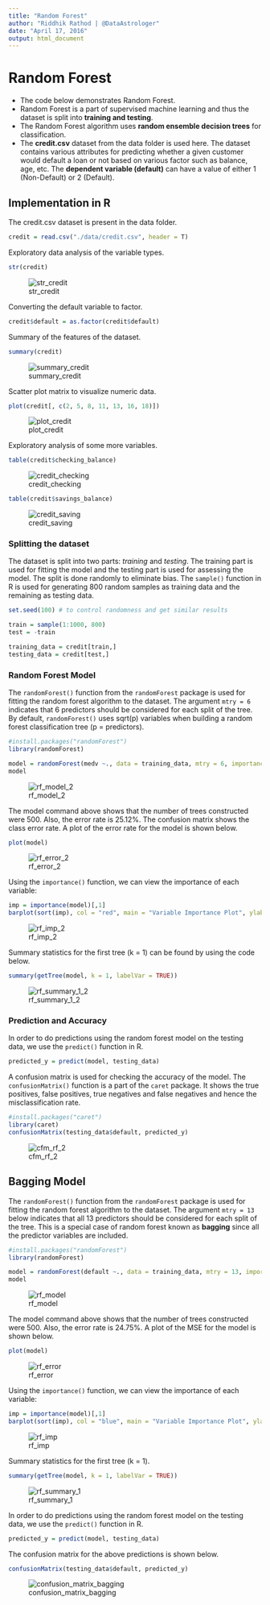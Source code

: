 ```yaml
---
title: "Random Forest"
author: "Riddhik Rathod | @DataAstrologer"
date: "April 17, 2016"
output: html_document
---
```


# Random Forest

* The code below demonstrates Random Forest.
* Random Forest is a part of supervised machine learning and thus the dataset is split into **training and testing**.
* The Random Forest algorithm uses **random ensemble decision trees** for classification.
* The **credit.csv** dataset from the data folder is used here. The dataset contains various attributes for predicting whether a given customer would default a loan or not based on various factor such as balance, age, etc. The **dependent variable (default)** can have a value of either 1 (Non-Default) or 2 (Default).

## Implementation in R

The credit.csv dataset is present in the data folder.
```r
credit = read.csv("./data/credit.csv", header = T)
```

Exploratory data analysis of the variable types.
```r
str(credit)
```
![str_credit](./data/images/str_credit.png)

Converting the default variable to factor.
```r
credit$default = as.factor(credit$default)
```

Summary of the features of the dataset.
```r
summary(credit)
```
![summary_credit](./data/images/summary_credit.png)

Scatter plot matrix to visualize numeric data.
```r
plot(credit[, c(2, 5, 8, 11, 13, 16, 18)])
```
![plot_credit](./data/images/plot_credit.png)

Exploratory analysis of some more variables.
```r
table(credit$checking_balance)
```
![credit_checking](./data/images/credit_checking.png)

```r
table(credit$savings_balance)
```
![credit_saving](./data/images/credit_saving.png)

### Splitting the dataset

The dataset is split into two parts: *training* and *testing*. The training part is used for fitting the model and the testing part is used for assessing the model. The split is done randomly to eliminate bias. The ```sample()``` function in R is used for generating 800 random samples as training data and the remaining as testing data. 
```r
set.seed(100) # to control randomness and get similar results

train = sample(1:1000, 800)
test = -train

training_data = credit[train,]
testing_data = credit[test,]
```

### Random Forest Model

The ```randomForest()``` function from the ```randomForest``` package is used for fitting the random forest algorithm to the dataset. The argument ```mtry = 6``` indicates that 6 predictors should be considered for each split of the tree. By default, ```randomForest()``` uses sqrt(p) variables when building a random forest classification tree (p = predictors).
```r
#install.packages("randomForest")
library(randomForest)

model = randomForest(medv ~., data = training_data, mtry = 6, importance = TRUE)
model
```
![rf_model_2](./data/images/rf_model_2.png)

The model command above shows that the number of trees constructed were 500. Also, the error rate is 25.12%. The confusion matrix shows the class error rate. A plot of the error rate for the model is shown below.
```r
plot(model)
```
![rf_error_2](./data/images/rf_error_2.png)

Using the ```importance()``` function, we can view the importance of each variable:
```r
imp = importance(model)[,1]
barplot(sort(imp), col = "red", main = "Variable Importance Plot", ylab = "% Increase MSE if Variable is Removed")
```
![rf_imp_2](./data/images/rf_imp_2.png)

Summary statistics for the first tree (k = 1) can be found by using the code below.
```r
summary(getTree(model, k = 1, labelVar = TRUE))
```
![rf_summary_1_2](./data/images/rf_summary_1_2.png)

### Prediction and Accuracy

In order to do predictions using the random forest model on the testing data, we use the ```predict()``` function in R.
```r
predicted_y = predict(model, testing_data)
```

A confusion matrix is used for checking the accuracy of the model. The ```confusionMatrix()``` function is a part of the ```caret``` package. It shows the true positives, false positives, true negatives and false negatives and hence the misclassification rate. 
```r
#install.packages("caret")
library(caret)
confusionMatrix(testing_data$default, predicted_y)
```
![cfm_rf_2](./data/images/cfm_rf_2.png)

## Bagging Model

The ```randomForest()``` function from the ```randomForest``` package is used for fitting the random forest algorithm to the dataset. The argument ```mtry = 13``` below indicates that all 13 predictors should be considered for each split of the tree. This is a special case of random forest known as **bagging** since all the predictor variables are included. 
```r
#install.packages("randomForest")
library(randomForest)

model = randomForest(default ~., data = training_data, mtry = 13, importance = TRUE)
model
```
![rf_model](./data/images/rf_model.png)

The model command above shows that the number of trees constructed were 500. Also, the error rate is 24.75%. A plot of the MSE for the model is shown below.
```r
plot(model)
```
![rf_error](./data/images/rf_error.png)

Using the ```importance()``` function, we can view the importance of each variable:
```r
imp = importance(model)[,1]
barplot(sort(imp), col = "blue", main = "Variable Importance Plot", ylab = "% Increase MSE if Variable is Removed")
```
![rf_imp](./data/images/rf_imp.png)

Summary statistics for the first tree (k = 1).
```r
summary(getTree(model, k = 1, labelVar = TRUE))
```
![rf_summary_1](./data/images/rf_summary_1.png)

In order to do predictions using the random forest model on the testing data, we use the ```predict()``` function in R.
```r
predicted_y = predict(model, testing_data)
```

The confusion matrix for the above predictions is shown below.
```r
confusionMatrix(testing_data$default, predicted_y)
```
![confusion_matrix_bagging](./data/images/cfm_bagging.png)